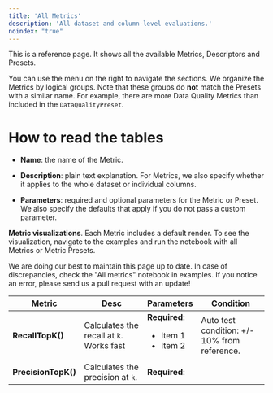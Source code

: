 ```yaml
---
title: 'All Metrics'
description: 'All dataset and column-level evaluations.'
noindex: "true"
---
```


This is a reference page. It shows all the available Metrics, Descriptors and Presets.

You can use the menu on the right to navigate the sections. We organize the Metrics by logical groups. Note that these groups do **not** match the Presets with a similar name. For example, there are more Data Quality Metrics than included in the `DataQualityPreset`.

# How to read the tables

* **Name**: the name of the Metric.

* **Description**: plain text explanation. For Metrics, we also specify whether it applies to the whole dataset or individual columns.

* **Parameters**: required and optional parameters for the Metric or Preset. We also specify the defaults that apply if you do not pass a custom parameter.

**Metric visualizations**. Each Metric includes a default render. To see the visualization, navigate to the examples and run the notebook with all Metrics or Metric Presets.

We are doing our best to maintain this page up to date. In case of discrepancies, check the "All metrics" notebook in examples. If you notice an error, please send us a pull request with an update!


| Metric              | Desc                                     | Parameters                                            | Condition                                    |
| ------------------- | ---------------------------------------- | ----------------------------------------------------- | -------------------------------------------- |
| **RecallTopK()**    | Calculates the recall at `k`. Works fast | **Required**: <ul><li>Item 1</li><li>Item 2</li></ul> | Auto test condition: +/- 10% from reference. |
| **PrecisionTopK()** | Calculates the precision at `k`.         | **Required**:                                         |                                              |